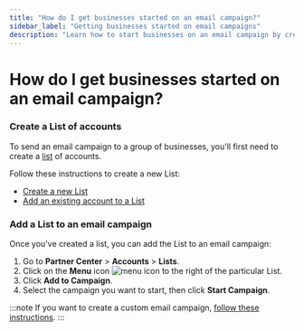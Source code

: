 ```yaml
---
title: "How do I get businesses started on an email campaign?"
sidebar_label: "Getting businesses started on email campaigns"
description: "Learn how to start businesses on an email campaign by creating a list of accounts and adding them to a campaign"
---
```


# How do I get businesses started on an email campaign?

### **Create a List of accounts**

To send an email campaign to a group of businesses, you'll first need to create a [list](/marketing/marketing-campaigns/lists) of accounts.

Follow these instructions to create a new List:

- [Create a new List](/marketing/marketing-campaigns/create-new-list)
- [Add an existing account to a List](/marketing/marketing-campaigns/add-account-to-list)

### **Add a List to an email campaign**

Once you've created a list, you can add the List to an email campaign:

1. Go to **Partner Center** > **Accounts** > **Lists**.
2. Click on the **Menu** icon ![menu icon](/img/marketing/marketing-campaigns/menu-icon-4406960893847.png) to the right of the particular List.
3. Click **Add to Campaign**.
4. Select the campaign you want to start, then click **Start Campaign**.

:::note
If you want to create a custom email campaign, [follow these instructions](/marketing/marketing-campaigns/create-custom-email-campaign).
:::